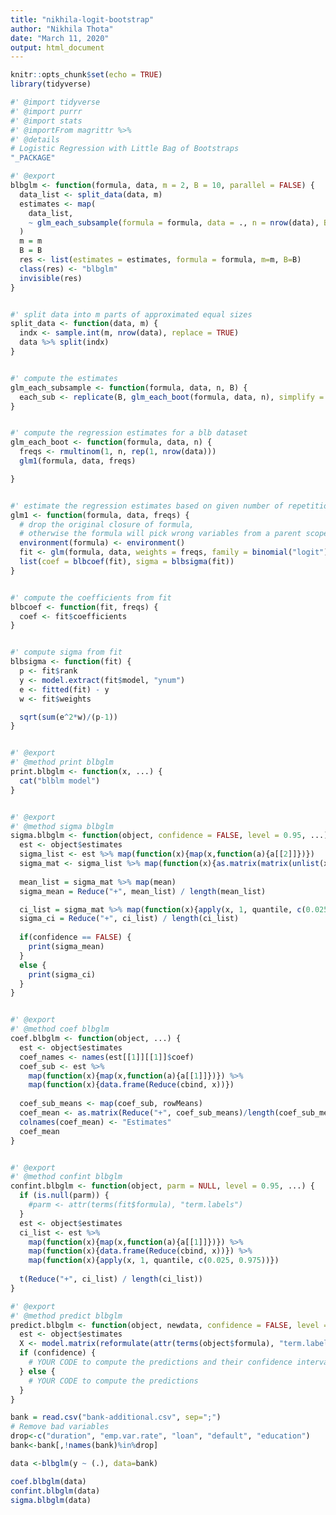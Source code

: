 ---
title: "nikhila-logit-bootstrap"
author: "Nikhila Thota"
date: "March 11, 2020"
output: html_document
---

```{r setup, include=FALSE}
knitr::opts_chunk$set(echo = TRUE)
library(tidyverse)
```

```{r}
#' @import tidyverse
#' @import purrr
#' @import stats
#' @importFrom magrittr %>%
#' @details
# Logistic Regression with Little Bag of Bootstraps
"_PACKAGE"

#' @export
blbglm <- function(formula, data, m = 2, B = 10, parallel = FALSE) {
  data_list <- split_data(data, m)
  estimates <- map(
    data_list,
    ~ glm_each_subsample(formula = formula, data = ., n = nrow(data), B = B)
  ) 
  m = m
  B = B
  res <- list(estimates = estimates, formula = formula, m=m, B=B)
  class(res) <- "blbglm"
  invisible(res)
}


#' split data into m parts of approximated equal sizes
split_data <- function(data, m) {
  indx <- sample.int(m, nrow(data), replace = TRUE)
  data %>% split(indx)
}


#' compute the estimates
glm_each_subsample <- function(formula, data, n, B) {
  each_sub <- replicate(B, glm_each_boot(formula, data, n), simplify = FALSE)
}


#' compute the regression estimates for a blb dataset
glm_each_boot <- function(formula, data, n) {
  freqs <- rmultinom(1, n, rep(1, nrow(data)))
  glm1(formula, data, freqs)

}


#' estimate the regression estimates based on given number of repetitions
glm1 <- function(formula, data, freqs) {
  # drop the original closure of formula,
  # otherwise the formula will pick wrong variables from a parent scope.
  environment(formula) <- environment()
  fit <- glm(formula, data, weights = freqs, family = binomial("logit"), control = list(maxit = 50))
  list(coef = blbcoef(fit), sigma = blbsigma(fit))
}


#' compute the coefficients from fit
blbcoef <- function(fit, freqs) {
  coef <- fit$coefficients
}


#' compute sigma from fit
blbsigma <- function(fit) {
  p <- fit$rank
  y <- model.extract(fit$model, "ynum")
  e <- fitted(fit) - y
  w <- fit$weights

  sqrt(sum(e^2*w)/(p-1))
}


#' @export
#' @method print blbglm
print.blbglm <- function(x, ...) {
  cat("blblm model")
}


#' @export
#' @method sigma blbglm
sigma.blbglm <- function(object, confidence = FALSE, level = 0.95, ...) {
  est <- object$estimates
  sigma_list <- est %>% map(function(x){map(x,function(a){a[[2]]})})
  sigma_mat <- sigma_list %>% map(function(x){as.matrix(matrix(unlist(x), nrow=length(unlist(x[[1]]))))})
  
  mean_list = sigma_mat %>% map(mean)
  sigma_mean = Reduce("+", mean_list) / length(mean_list)

  ci_list = sigma_mat %>% map(function(x){apply(x, 1, quantile, c(0.025, 0.975))})
  sigma_ci = Reduce("+", ci_list) / length(ci_list)
  
  if(confidence == FALSE) {
    print(sigma_mean)
  }
  else {
    print(sigma_ci)
  }
}


#' @export
#' @method coef blbglm
coef.blbglm <- function(object, ...) {
  est <- object$estimates
  coef_names <- names(est[[1]][[1]]$coef)
  coef_sub <- est %>% 
    map(function(x){map(x,function(a){a[[1]]})}) %>%
    map(function(x){data.frame(Reduce(cbind, x))})
  
  coef_sub_means <- map(coef_sub, rowMeans) 
  coef_mean <- as.matrix(Reduce("+", coef_sub_means)/length(coef_sub_means))
  colnames(coef_mean) <- "Estimates"
  coef_mean
}


#' @export
#' @method confint blbglm
confint.blbglm <- function(object, parm = NULL, level = 0.95, ...) {
  if (is.null(parm)) {
    #parm <- attr(terms(fit$formula), "term.labels")
  }
  est <- object$estimates
  ci_list <- est %>% 
    map(function(x){map(x,function(a){a[[1]]})}) %>%
    map(function(x){data.frame(Reduce(cbind, x))}) %>%
    map(function(x){apply(x, 1, quantile, c(0.025, 0.975))})
  
  t(Reduce("+", ci_list) / length(ci_list))  
}

#' @export
#' @method predict blbglm
predict.blbglm <- function(object, newdata, confidence = FALSE, level = 0.95, ...) {
  est <- object$estimates
  X <- model.matrix(reformulate(attr(terms(object$formula), "term.labels")), newdata)
  if (confidence) {
    # YOUR CODE to compute the predictions and their confidence intervals
  } else {
    # YOUR CODE to compute the predictions
  }
}

```

```{r, warning=FALSE}
bank = read.csv("bank-additional.csv", sep=";")
# Remove bad variables
drop<-c("duration", "emp.var.rate", "loan", "default", "education")
bank<-bank[,!names(bank)%in%drop]

```

```{r}
data <-blbglm(y ~ (.), data=bank)

```

```{r}

coef.blbglm(data)
confint.blbglm(data)
sigma.blbglm(data)

```

